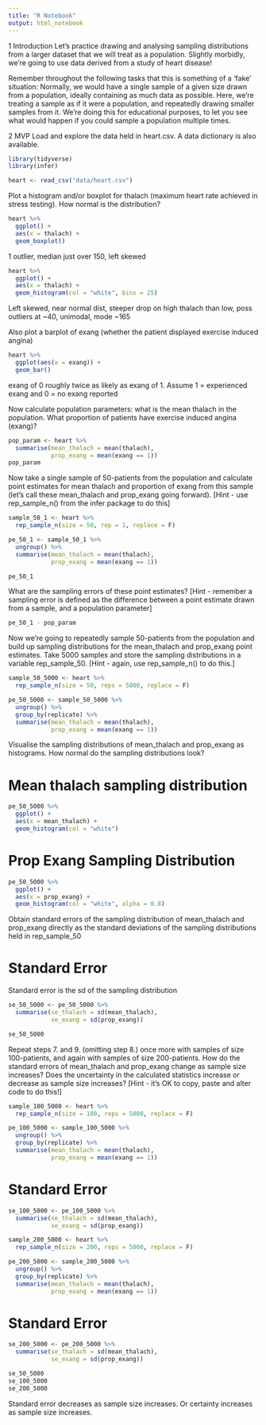 ```yaml
---
title: "R Notebook"
output: html_notebook
---
```


1 Introduction
Let’s practice drawing and analysing sampling distributions from a larger dataset that we will treat as a population. Slightly morbidly, we’re going to use data derived from a study of heart disease!

Remember throughout the following tasks that this is something of a ‘fake’ situation:
Normally, we would have a single sample of a given size drawn from a population, ideally containing as much data as possible.
Here, we’re treating a sample as if it were a population, and repeatedly drawing smaller samples from it. We’re doing this for educational purposes, to let you see what would happen if you could sample a population multiple times.


2 MVP
Load and explore the data held in heart.csv. A data dictionary is also available.

```r
library(tidyverse)
library(infer)

heart <- read_csv("data/heart.csv")
```

Plot a histogram and/or boxplot for thalach (maximum heart rate achieved in stress testing). How normal is the distribution?

```r
heart %>% 
  ggplot() +
  aes(x = thalach) +
  geom_boxplot()
```
1 outlier, median just over 150, left skewed

```r
heart %>% 
  ggplot() +
  aes(x = thalach) +
  geom_histogram(col = "white", bins = 25)
```
Left skewed, near normal dist, steeper drop on high thalach than low, poss outliers at ~40, unimodal, mode ~165

Also plot a barplot of exang (whether the patient displayed exercise induced angina)

```r
heart %>% 
  ggplot(aes(x = exang)) +
  geom_bar()
```
exang of 0 roughly twice as likely as exang of 1. Assume 1 = experienced exang and 0 = no exang reported

Now calculate population parameters: what is the mean thalach in the population. What proportion of patients have exercise induced angina (exang)?

```r
pop_param <- heart %>% 
  summarise(mean_thalach = mean(thalach),
            prop_exang = mean(exang == 1))
pop_param
```


Now take a single sample of 50-patients from the population and calculate point estimates for mean thalach and proportion of exang from this sample (let’s call these mean_thalach and prop_exang going forward).
[Hint - use rep_sample_n() from the infer package to do this]

```r
sample_50_1 <- heart %>% 
  rep_sample_n(size = 50, rep = 1, replace = F)
```

```r
pe_50_1 <- sample_50_1 %>% 
  ungroup() %>% 
  summarise(mean_thalach = mean(thalach),
            prop_exang = mean(exang == 1))

pe_50_1
```


What are the sampling errors of these point estimates?
[Hint - remember a sampling error is defined as the difference between a point estimate drawn from a sample, and a population parameter]

```r
pe_50_1 - pop_param
```

Now we’re going to repeatedly sample 50-patients from the population and build up sampling distributions for the mean_thalach and prop_exang point estimates. Take 5000 samples and store the sampling distributions in a variable rep_sample_50.
[Hint - again, use rep_sample_n() to do this.]

```r
sample_50_5000 <- heart %>% 
  rep_sample_n(size = 50, reps = 5000, replace = F)

pe_50_5000 <- sample_50_5000 %>% 
  ungroup() %>% 
  group_by(replicate) %>% 
  summarise(mean_thalach = mean(thalach),
            prop_exang = mean(exang == 1))

```

Visualise the sampling distributions of mean_thalach and prop_exang as histograms. How normal do the sampling distributions look?

# Mean thalach sampling distribution 
```r
pe_50_5000 %>% 
  ggplot() +
  aes(x = mean_thalach) +
  geom_histogram(col = "white")
```

# Prop Exang Sampling Distribution
```r
pe_50_5000 %>% 
  ggplot() +
  aes(x = prop_exang) +
  geom_histogram(col = "white", alpha = 0.8)
```

Obtain standard errors of the sampling distribution of mean_thalach and prop_exang directly as the standard deviations of the sampling distributions held in rep_sample_50

# Standard Error
Standard error is the sd of the sampling distribution

```r
se_50_5000 <- pe_50_5000 %>% 
  summarise(se_thalach = sd(mean_thalach),
            se_exang = sd(prop_exang))

se_50_5000
```


Repeat steps 7. and 9. (omitting step 8.) once more with samples of size 100-patients, and again with samples of size 200-patients. How do the standard errors of mean_thalach and prop_exang change as sample size increases? Does the uncertainty in the calculated statistics increase or decrease as sample size increases?
[Hint - it’s OK to copy, paste and alter code to do this!]

```r
sample_100_5000 <- heart %>% 
  rep_sample_n(size = 100, reps = 5000, replace = F)

pe_100_5000 <- sample_100_5000 %>% 
  ungroup() %>% 
  group_by(replicate) %>% 
  summarise(mean_thalach = mean(thalach),
            prop_exang = mean(exang == 1))

```

# Standard Error
```r
se_100_5000 <- pe_100_5000 %>% 
  summarise(se_thalach = sd(mean_thalach),
            se_exang = sd(prop_exang))
```


```r
sample_200_5000 <- heart %>% 
  rep_sample_n(size = 200, reps = 5000, replace = F)

pe_200_5000 <- sample_200_5000 %>% 
  ungroup() %>% 
  group_by(replicate) %>% 
  summarise(mean_thalach = mean(thalach),
            prop_exang = mean(exang == 1))

```

# Standard Error
```r
se_200_5000 <- pe_200_5000 %>% 
  summarise(se_thalach = sd(mean_thalach),
            se_exang = sd(prop_exang))
```


```r
se_50_5000
se_100_5000
se_200_5000
```
Standard error decreases as sample size increases.
Or certainty increases as sample size increases.